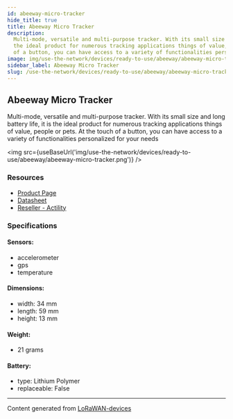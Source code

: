 ```yaml
---
id: abeeway-micro-tracker
hide_title: true
title: Abeeway Micro Tracker
description:
  Multi-mode, versatile and multi-purpose tracker. With its small size and long battery life, it is
  the ideal product for numerous tracking applications things of value, people or pets. At the touch
  of a button, you can have access to a variety of functionalities personalized for your needs
image: img/use-the-network/devices/ready-to-use/abeeway/abeeway-micro-tracker.png
sidebar_label: Abeeway Micro Tracker
slug: /use-the-network/devices/ready-to-use/abeeway/abeeway-micro-tracker
---
```



## Abeeway Micro Tracker

Multi-mode, versatile and multi-purpose tracker. With its small size and long battery life, it is
the ideal product for numerous tracking applications things of value, people or pets. At the touch
of a button, you can have access to a variety of functionalities personalized for your needs

<img
  src={useBaseUrl('img/use-the-network/devices/ready-to-use/abeeway/abeeway-micro-tracker.png')}
/>

### Resources

- [Product Page](https://www.abeeway.com/micro-tracker/)
- [Datasheet](https://www.abeeway.com/wp-content/uploads/2020/10/20200825_Abeeway_Products_Micro_17.pdf)
- [Reseller - Actility](https://market.thingpark.com/abeeway-microtracker-abw00200-eu868.html?___store=default)

### Specifications

#### Sensors:

- accelerometer
- gps
- temperature

#### Dimensions:

- width: 34 mm
- length: 59 mm
- height: 13 mm

#### Weight:

- 21 grams

#### Battery:

- type: Lithium Polymer
- replaceable: False

---

Content generated from [LoRaWAN-devices](https://github.com/TheThingsNetwork/lorawan-devices)
